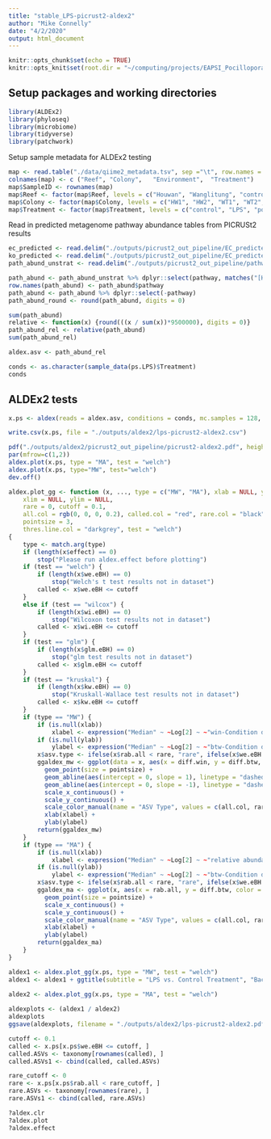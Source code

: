 ```yaml
---
title: "stable_LPS-picrust2-aldex2"
author: "Mike Connelly"
date: "4/2/2020"
output: html_document
---
```


```r
knitr::opts_chunk$set(echo = TRUE)
knitr::opts_knit$set(root.dir = "~/computing/projects/EAPSI_Pocillopora_LPS")
```
## Setup packages and working directories
```r
library(ALDEx2)
library(phyloseq)
library(microbiome)
library(tidyverse)
library(patchwork)
```

Setup sample metadata for ALDEx2 testing
```r
map <- read.table("./data/qiime2_metadata.tsv", sep ="\t", row.names = 1, header = FALSE)
colnames(map) <- c ("Reef",	"Colony",	"Environment",	"Treatment")
map$SampleID <- rownames(map)
map$Reef <- factor(map$Reef, levels = c("Houwan", "Wanglitung", "controls"), ordered = TRUE)
map$Colony <- factor(map$Colony, levels = c("HW1", "HW2", "WT1", "WT2", "controls"), ordered = TRUE)
map$Treatment <- factor(map$Treatment, levels = c("control", "LPS", "positive", "negative"), ordered = TRUE)
```

Read in predicted metagenome pathway abundance tables from PICRUSt2 results
```r
ec_predicted <- read.delim("./outputs/picrust2_out_pipeline/EC_predicted.tsv", header = TRUE)
ko_predicted <- read.delim("./outputs/picrust2_out_pipeline/EC_predicted.tsv", header = TRUE)
path_abund_unstrat <- read.delim("./outputs/picrust2_out_pipeline/pathways_out/path_abun_unstrat.tsv", header = TRUE)
```
```r
path_abund <- path_abund_unstrat %>% dplyr::select(pathway, matches("[HW][wt][1-2].[36][abc]"))
row.names(path_abund) <- path_abund$pathway
path_abund <- path_abund %>% dplyr::select(-pathway)
path_abund_round <- round(path_abund, digits = 0)
```
```r
sum(path_abund)
relative <- function(x) {round(((x / sum(x))*9500000), digits = 0)}
path_abund_rel <- relative(path_abund)
sum(path_abund_rel)
```
```r
aldex.asv <- path_abund_rel
```
```r
conds <- as.character(sample_data(ps.LPS)$Treatment)
conds
```

## ALDEx2 tests
```r
x.ps <- aldex(reads = aldex.asv, conditions = conds, mc.samples = 128, test = "t", effect = TRUE, include.sample.summary = FALSE, denom = "all", verbose = TRUE)
```
```r
write.csv(x.ps, file = "./outputs/aldex2/lps-picrust2-aldex2.csv")
```
```r
pdf("./outputs/aldex2/picrust2_out_pipeline/picrust2-aldex2.pdf", height = 6, width = 10)
par(mfrow=c(1,2))
aldex.plot(x.ps, type = "MA", test = "welch")
aldex.plot(x.ps, type="MW", test="welch")
dev.off()
```

```r
aldex.plot_gg <- function (x, ..., type = c("MW", "MA"), xlab = NULL, ylab = NULL, 
    xlim = NULL, ylim = NULL,
    rare = 0, cutoff = 0.1,
    all.col = rgb(0, 0, 0, 0.2), called.col = "red", rare.col = "black",
    pointsize = 3,
    thres.line.col = "darkgrey", test = "welch") 
{
    type <- match.arg(type)
    if (length(x$effect) == 0) 
        stop("Please run aldex.effect before plotting")
    if (test == "welch") {
        if (length(x$we.eBH) == 0) 
            stop("Welch's t test results not in dataset")
        called <- x$we.eBH <= cutoff
    }
    else if (test == "wilcox") {
        if (length(x$wi.eBH) == 0) 
            stop("Wilcoxon test results not in dataset")
        called <- x$wi.eBH <= cutoff
    }
    if (test == "glm") {
        if (length(x$glm.eBH) == 0) 
            stop("glm test results not in dataset")
        called <- x$glm.eBH <= cutoff
    }
    if (test == "kruskal") {
        if (length(x$kw.eBH) == 0) 
            stop("Kruskall-Wallace test results not in dataset")
        called <- x$kw.eBH <= cutoff
    }
    if (type == "MW") {
        if (is.null(xlab)) 
            xlabel <- expression("Median" ~ ~Log[2] ~ ~"win-Condition diff")
        if (is.null(ylab)) 
            ylabel <- expression("Median" ~ ~Log[2] ~ ~"btw-Condition diff")
        x$asv.type <- ifelse(x$rab.all < rare, "rare", ifelse(x$we.eBH < cutoff, "called", "all"))
        ggaldex_mw <- ggplot(data = x, aes(x = diff.win, y = diff.btw, color = asv.type)) +
          geom_point(size = pointsize) +
          geom_abline(aes(intercept = 0, slope = 1), linetype = "dashed", color = thres.line.col) +
          geom_abline(aes(intercept = 0, slope = -1), linetype = "dashed", color = thres.line.col) +
          scale_x_continuous() +
          scale_y_continuous() +
          scale_color_manual(name = "ASV Type", values = c(all.col, rare.col, called.col)) +
          xlab(xlabel) +
          ylab(ylabel)
        return(ggaldex_mw)
    }
    if (type == "MA") {
        if (is.null(xlab)) 
            xlabel <- expression("Median" ~ ~Log[2] ~ ~"relative abundance")
        if (is.null(ylab)) 
            ylabel <- expression("Median" ~ ~Log[2] ~ ~"btw-Condition diff")
        x$asv.type <- ifelse(x$rab.all < rare, "rare", ifelse(x$we.eBH < cutoff, "called", "all"))
        ggaldex_ma <- ggplot(x, aes(x = rab.all, y = diff.btw, color = asv.type)) +
          geom_point(size = pointsize) +
          scale_x_continuous() +
          scale_y_continuous() +
          scale_color_manual(name = "ASV Type", values = c(all.col, rare.col, called.col)) +
          xlab(xlabel) +
          ylab(ylabel)
        return(ggaldex_ma)
    }
}
```
```r
aldex1 <- aldex.plot_gg(x.ps, type = "MW", test = "welch")
aldex1 <- aldex1 + ggtitle(subtitle = "LPS vs. Control Treatment", "Bacteria PICRUSt2-predicted functional gene content ALDeX2 Differential Abundance MW/MA Plots") 

aldex2 <- aldex.plot_gg(x.ps, type = "MA", test = "welch")
 
aldexplots <- (aldex1 / aldex2) 
aldexplots
ggsave(aldexplots, filename = "./outputs/aldex2/lps-picrust2-aldex2.pdf", device = "pdf", width = 8.5, height = 5.5)
```
```r
cutoff <- 0.1
called <- x.ps[x.ps$we.eBH <= cutoff, ]
called.ASVs <- taxonomy[rownames(called), ]
called.ASVs1 <- cbind(called, called.ASVs)
```
```r
rare_cutoff <- 0
rare <- x.ps[x.ps$rab.all < rare_cutoff, ]
rare.ASVs <- taxonomy[rownames(rare), ]
rare.ASVs1 <- cbind(called, rare.ASVs)
```
```r
?aldex.clr
?aldex.plot
?aldex.effect
```
